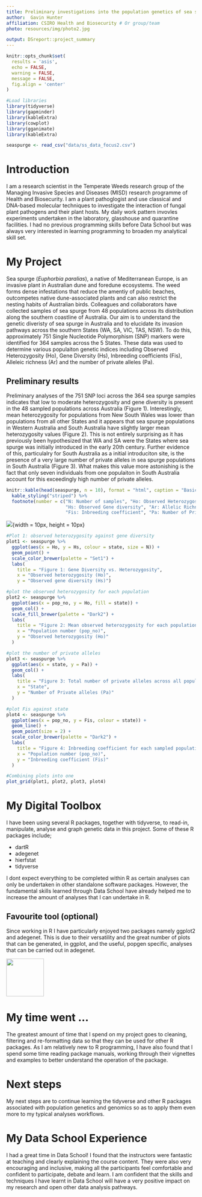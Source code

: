 ```yaml
---
title: Preliminary investigations into the population genetics of sea spurge (<em>Euphorbia paralias</em>) in Australia
author:  Gavin Hunter
affiliation: CSIRO Health and Biosecurity # Or group/team
photo: resources/img/photo2.jpg

output: DSreport::project_summary
---
```

```r
knitr::opts_chunk$set(
  results = 'asis',
  echo = FALSE,
  warning = FALSE,
  message = FALSE,
  fig.align = 'center'
)

#Load libraries
library(tidyverse)
library(gapminder)
library(kableExtra)
library(cowplot)
library(gganimate)
library(kableExtra)
```

```r
seaspurge <- read_csv("data/ss_data_focus2.csv")
```


# Introduction
I am a research scientist in the Temperate Weeds research group of the Managing Invasive Species and Diseases (MISD) research programme of Health and Biosecurity. I am a plant pathoglogist and use classical and DNA-based molecular techniques to investigate the interaction of fungal plant pathogens and their plant hosts. My daily work pattern invovles experiments undertaken in the laboratory, glasshouse and quarantine facilities. I had no previous programming skills before Data School but was always very interested in learning programming to broaden my analytical skill set. 

# My Project

Sea spurge (<em>Euphorbia paralias</em>), a native of Mediterranean Europe, is an invasive plant in Australian dune and foredune ecosystems. The weed forms dense infestations that reduce the amentiy of public beaches, outcompetes native dune-associated plants and can also restrict the nesting habits of Australian birds. Colleagues and collaborators have collected samples of sea spurge from 48 populations across its distribution along the southern coastline of Australia. Our aim is to understand the genetic diveristy of sea spurge in Australia and to elucidate its invasion pathways across the southern States (WA, SA, VIC, TAS, NSW). To do this, approximately 751 Single Nucleotide Polymorphism (SNP) markers were identified for 364 samples across the 5 States. These data was used to determine various populaiton genetic indices including Observed Heterozygosity (Ho), Gene Diversity (Hs), Inbreeding coefficients (Fis), Alleleic richness (Ar) and the number of private alleles (Pa).

## Preliminary results

Preliminary analyses of the 751 SNP loci across the 364 sea spurge samples indicates that low to moderate heterozygosity and gene diversity is present in the 48 sampled populations across Australia (Figure 1). Interestingly, mean heterozygosity for populations from New South Wales was lower than populations from all other States and it appears that sea spurge populations in Western Australia and South Australia have slightly larger mean heterozygosity values (Figure 2). This is not entirely surprising as it has previously been hypothesized that WA and SA were the States where sea spurge was initially introduced in the early 20th century. Further evidence of this, particulalry for South Australia as a initial introduciton site, is the presence of a very large number of private alleles in sea spurge populations in South Australia (Figure 3). What makes this value more astonishing is the fact that only seven individuals from one populaiton in South Australia account for this exceedingly high number of private alleles.


```r
knitr::kable(head(seaspurge, n = 10), format = "html", caption = "Basic population diversity indices for sea spurge populations collected across five Australian States") %>% 
  kable_styling("striped") %>% 
  footnote(number = c("N: Number of samples", "Ho: Observed Heterozygosity",
                      "Hs: Observed Gene diversity", "Ar: Allelic Richness",
                      "Fis: Inbreeding coefficient", "Pa: Number of Private alleles"))
```

![](resources/img/Darby_River.JPG){width = 10px, height = 10px}


```r

#Plot 1: observed heterozygosity against gene diversity
plot1 <- seaspurge %>% 
  ggplot(aes(x = Ho, y = Hs, colour = state, size = N)) +
  geom_point() +
  scale_color_brewer(palette = "Set1") +
  labs(
    title = "Figure 1: Gene Diversity vs. Heterozygosity",
    x = "Observed heterozygosity (Ho)",
    y = "Observed gene diversity (Hs)")

#plot the observed heterozygosity for each population
plot2 <- seaspurge %>%
  ggplot(aes(x = pop_no, y = Ho, fill = state)) +
  geom_col() +
  scale_fill_brewer(palette = "Dark2") +
  labs(
    title = "Figure 2: Mean observed heterozygosity for each population",
    x = "Population number (pop_no)",
    y = "Observed heterozygosity (Ho)"
  )

#plot the number of private alleles
plot3 <- seaspurge %>% 
  ggplot(aes(x = state, y = Pa)) +
  geom_col() +
  labs(
    title = "Figure 3: Total number of private alleles across all populaitons within a State",
    x = "State",
    y = "Number of Private alleles (Pa)"
  )

#plot Fis against state
plot4 <- seaspurge %>% 
  ggplot(aes(x = pop_no, y = Fis, colour = state)) +
  geom_line() +
  geom_point(size = 2) +
  scale_color_brewer(palette = "Dark2") +
  labs(
    title = "Figure 4: Inbreeding coefficient for each sampled population",
    x = "Population number (pop_no)",
    y = "Inbreeding coefficient (Fis)"
  )

#Combining plots into one
plot_grid(plot1, plot2, plot3, plot4)

```


# My Digital Toolbox
I have been using several R packages, together with tidyverse, to read-in, manipulate, analyse and graph genetic data in this project. Some of these R packages include;

* dartR
* adegenet
* hierfstat
* tidyverse

I dont expect everything to be completed within R as certain analyses can only be undertaken in other standalone software packages. However, the fundamental skills learned through Data School have already helped me to increase the amount of analyses that I can undertake in R.

## Favourite tool (optional)
Since working in R I have particularly enjoyed two packages namely ggplot2 and adegenet. This is due to their versatility and the great number of plots that can be generated, in ggplot, and the useful, popgen specific, analyses that can be carried out in adegenet.

![](https://raw.githubusercontent.com/tidyverse/ggplot2/master/man/figures/logo.png){.pull-right width=100px}

# My time went ...
The greatest amount of time that I spend on my project goes to cleaning, filtering and 
re-formatting data so that they can be used for other R packages. As I am relatively 
new to R programming, I have also found that I spend some time reading
package manuals, working through their vignettes and examples to better understand the operation
of the package.

# Next steps
My next steps are to continue learning the tidyverse and other R packages associated with
population genetics and genomics so as to apply them even more to my typical analyses workflows.

# My Data School Experience
I had a great time in Data School! I found that the instructors were fantastic at teaching and clearly
explaining the course content. They were also very encouraging and inclusive, making all the 
participants feel comfortable and confident to participate, debate and learn. I am confident that
the skills and techniques I have learnt in Data School will have a very positive impact on my
research and open other data analysis pathways.

